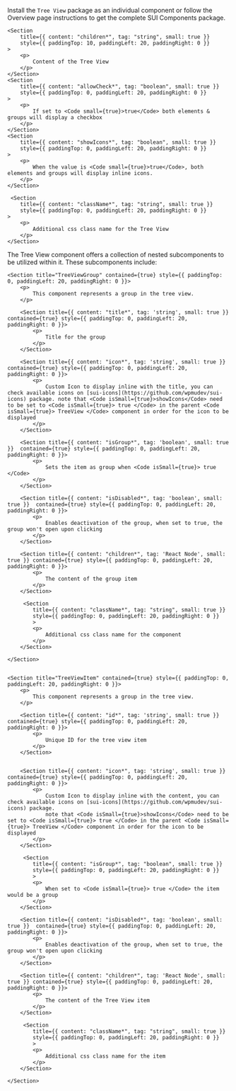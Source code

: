 
<Section
	title="Installation"
	contained={true}
	style={{ paddingTop: 0, paddingBottom: 0 }}
>
	<p>
		Install the <Code small={true}>Tree View</Code> package as an individual
		component or follow the Overview page instructions to get the complete SUI
		Components package.
	</p>
</Section>

<Section title="Props" border={true}>

    <Section
    	title={{ content: "children*", tag: "string", small: true }}
    	style={{ paddingTop: 10, paddingLeft: 20, paddingRight: 0 }}
    >
    	<p>
    		Content of the Tree View
    	</p>
    </Section>
    <Section
    	title={{ content: "allowCheck*", tag: "boolean", small: true }}
    	style={{ paddingTop: 0, paddingLeft: 20, paddingRight: 0 }}
    >
    	<p>
    		If set to <Code small={true}>true</Code> both elements & groups will display a checkbox
    	</p>
    </Section>
    <Section
    	title={{ content: "showIcons*", tag: "boolean", small: true }}
    	style={{ paddingTop: 0, paddingLeft: 20, paddingRight: 0 }}
    >
    	<p>
    		When the value is <Code small={true}>true</Code>, both elements and groups will display inline icons.
    	</p>
    </Section>

     <Section
    	title={{ content: "className*", tag: "string", small: true }}
    	style={{ paddingTop: 0, paddingLeft: 20, paddingRight: 0 }}
    >
    	<p>
    		Additional css class name for the Tree View
    	</p>
    </Section>

</Section>

<Section
	title="Sub Components"
	contained={true}
	style={{ paddingTop: 30, paddingBottom: 0 }}
>
		<p>The Tree View component offers a collection of nested subcomponents to be utilized within it. These subcomponents include:</p>

    <Section title="TreeViewGroup" contained={true} style={{ paddingTop: 0, paddingLeft: 20, paddingRight: 0 }}>
    	<p>
    		This component represents a group in the tree view.
    	</p>

    	<Section title={{ content: "title*", tag: 'string', small: true }} contained={true} style={{ paddingTop: 0, paddingLeft: 20, paddingRight: 0 }}>
    		<p>
    			Title for the group
    		</p>
    	</Section>

    	<Section title={{ content: "icon*", tag: 'string', small: true }} contained={true} style={{ paddingTop: 0, paddingLeft: 20, paddingRight: 0 }}>
    		<p>
    			Custom Icon to display inline with the title, you can check available icons on [sui-icons](https://github.com/wpmudev/sui-icons) package. note that <Code isSmall={true}>showIcons</Code> need to be set to <Code isSmall={true}> true </Code> in the parent <Code isSmall={true}> TreeView </Code> component in order for the icon to be displayed
    		</p>
    	</Section>

    	<Section title={{ content: "isGroup*", tag: 'boolean', small: true }}  contained={true} style={{ paddingTop: 0, paddingLeft: 20, paddingRight: 0 }}>
    		<p>
    			Sets the item as group when <Code isSmall={true}> true </Code>
    		</p>
    	</Section>

    	<Section title={{ content: "isDisabled*", tag: 'boolean', small: true }}  contained={true} style={{ paddingTop: 0, paddingLeft: 20, paddingRight: 0 }}>
    		<p>
    			Enables deactivation of the group, when set to true, the group won't open upon clicking
    		</p>
    	</Section>

    	<Section title={{ content: "children*", tag: 'React Node', small: true }} contained={true} style={{ paddingTop: 0, paddingLeft: 20, paddingRight: 0 }}>
    		<p>
    			The content of the group item
    		</p>
    	</Section>

    	 <Section
    		title={{ content: "className*", tag: "string", small: true }}
    		style={{ paddingTop: 0, paddingLeft: 20, paddingRight: 0 }}
    		>
    		<p>
    			Additional css class name for the component
    		</p>
    	</Section>

    </Section>


    <Section title="TreeViewItem" contained={true} style={{ paddingTop: 0, paddingLeft: 20, paddingRight: 0 }}>
    	<p>
    		This component represents a group in the tree view.
    	</p>

    	<Section title={{ content: "id*", tag: 'string', small: true }} contained={true} style={{ paddingTop: 0, paddingLeft: 20, paddingRight: 0 }}>
    		<p>
    			Unique ID for the tree view item
    		</p>
    	</Section>


    	<Section title={{ content: "icon*", tag: 'string', small: true }} contained={true} style={{ paddingTop: 0, paddingLeft: 20, paddingRight: 0 }}>
    		<p>
    			Custom Icon to display inline with the content, you can check available icons on [sui-icons](https://github.com/wpmudev/sui-icons) package.
    			note that <Code isSmall={true}>showIcons</Code> need to be set to <Code isSmall={true}> true </Code> in the parent <Code isSmall={true}> TreeView </Code> component in order for the icon to be displayed
    		</p>
    	</Section>

    	 <Section
    		title={{ content: "isGroup*", tag: "boolean", small: true }}
    		style={{ paddingTop: 0, paddingLeft: 20, paddingRight: 0 }}
    		>
    		<p>
    			When set to <Code isSmall={true}> true </Code> the item would be a group
    		</p>
    	</Section>

    	<Section title={{ content: "isDisabled*", tag: 'boolean', small: true }}  contained={true} style={{ paddingTop: 0, paddingLeft: 20, paddingRight: 0 }}>
    		<p>
    			Enables deactivation of the group, when set to true, the group won't open upon clicking
    		</p>
    	</Section>

    	<Section title={{ content: "children*", tag: 'React Node', small: true }} contained={true} style={{ paddingTop: 0, paddingLeft: 20, paddingRight: 0 }}>
    		<p>
    			The content of the Tree View item
    		</p>
    	</Section>

    	 <Section
    		title={{ content: "className*", tag: "string", small: true }}
    		style={{ paddingTop: 0, paddingLeft: 20, paddingRight: 0 }}
    		>
    		<p>
    			Additional css class name for the item
    		</p>
    	</Section>

    </Section>

</Section>
